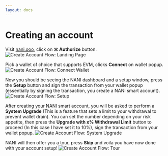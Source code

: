 ```yaml
---
layout: docs
---
```


# Creating an account
Visit [nani.ooo](https://nani.ooo/), click on **⌘ Authorize** button.
![Create Account Flow: Landing Page](/create_account_landing_page.png)

Pick a wallet of choice that supports EVM, clicks **Connect** on wallet popup.
![Create Account Flow: Connect Wallet](/create_account_connect_wallet.png)

Now you should be seeing the NANI dashboard and a setup window, press the **Setup** button and sign the transaction from your wallet popup (essentially by signing the transaction, you create a NANI smart account).
![Create Account Flow: Setup](/create_account_nani_dashboard_setup.png)

After creating your NANI smart account, you will be asked to perform a **System Upgrade** (This is a feature that sets a limit to your withdrawal to prevent wallet drain). You can set the number depending on your risk appetite, then press the **Upgrade with x% Withdrawal Limit** button to proceed (In this case I have set it to 10%), sign the transaction from your wallet popup.
![Create Account Flow: System Upgrade](/create_account_nani_dashboard_system_upgrade.png)

NANI will then offer you a tour, press **Skip** and voila you have now done with your account setup!
![Create Account Flow: Tour](/create_account_nani_dashboard_tour.png)
